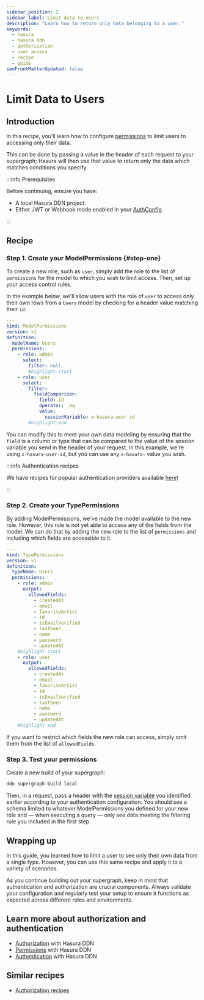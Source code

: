 ```yaml
---
sidebar_position: 2
sidebar_label: Limit data to users
description: "Learn how to return only data belonging to a user."
keywords:
  - hasura
  - hasura ddn
  - authorization
  - user access
  - recipe
  - guide
seoFrontMatterUpdated: false
---
```


# Limit Data to Users

## Introduction

In this recipe, you'll learn how to configure [permissions](/supergraph-modeling/permissions.mdx) to limit users to
accessing only their data.

This can be done by passing a value in the header of each request to your supergraph; Hasura will then use that value to
return only the data which matches conditions you specify.

:::info Prerequisites

Before continuing, ensure you have:

- A local Hasura DDN project.
- Either JWT or Webhook mode enabled in your [AuthConfig](/supergraph-modeling/auth-config.mdx).

:::

## Recipe

### Step 1. Create your ModelPermissions {#step-one}

To create a new role, such as `user`, simply add the role to the list of `permissions` for the model to which you wish
to limit access. Then, set up your access control rules.

In the example below, we'll allow users with the role of `user` to access only their own rows from a `Users` model by
checking for a header value matching their `id`:

```yaml title="For example, in a Users.hml"
---
kind: ModelPermissions
version: v1
definition:
  modelName: Users
  permissions:
    - role: admin
      select:
        filter: null
        #highlight-start
    - role: user
      select:
        filter:
          fieldComparison:
            field: id
            operator: _eq
            value:
              sessionVariable: x-hasura-user-id
        #highlight-end
```

You can modify this to meet your own data modeling by ensuring that the `field` is a column or type that can be compared
to the value of the session variable you send in the header of your request. In this example, we're using
`x-hasura-user-id`, but you can use any `x-hasura-` value you wish.

:::info Authentication recipes

We have recipes for popular authentication providers available [here](/recipes/authentication/index.mdx)!

:::

### Step 2. Create your TypePermissions

By adding ModelPermissions, we've made the model available to the new role. However, this role is not yet able to access
any of the fields from the model. We can do that by adding the new role to the list of `permissions` and including which
fields are accessible to it.

```yaml title="For example, in a Users.hml"
---
kind: TypePermissions
version: v1
definition:
  typeName: Users
  permissions:
    - role: admin
      output:
        allowedFields:
          - createdAt
          - email
          - favoriteArtist
          - id
          - isEmailVerified
          - lastSeen
          - name
          - password
          - updatedAt
    #highlight-start
    - role: user
      output:
        allowedFields:
          - createdAt
          - email
          - favoriteArtist
          - id
          - isEmailVerified
          - lastSeen
          - name
          - password
          - updatedAt
    #highlight-end
```

If you want to restrict which fields the new role can access, simply omit them from the list of `allowedFields`.

### Step 3. Test your permissions

Create a new build of your supergraph:

```sh
ddn supergraph build local
```

Then, in a request, pass a header with the [session variable](#step-one) you identified earlier according to your
authentication configuration. You should see a schema limited to whatever ModelPermissions you defined for your new role
and — when executing a query — only see data meeting the filtering rule you included in the first step.

## Wrapping up

In this guide, you learned how to limit a user to see only their own data from a single type. However, you can use this
same recipe and apply it to a variety of scenarios.

As you continue building out your supergraph, keep in mind that authentication and authorization are crucial components.
Always validate your configuration and regularly test your setup to ensure it functions as expected across different
roles and environments.

## Learn more about authorization and authentication

- [Authorization](/auth/authorization/index.mdx) with Hasura DDN
- [Permissions](/supergraph-modeling/permissions.mdx) with Hasura DDN
- [Authentication](/auth/authentication/index.mdx) with Hasura DDN

## Similar recipes

- [Authorization recipes](/recipes/authorization/index.mdx)
